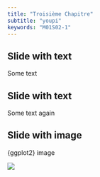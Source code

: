 ```yaml
---
title: "Troisième Chapitre"
subtitle: "youpi"
keywords: "M01S02-1"
---
```


## Slide with text

Some text

## Slide with text

Some text again

## Slide with image

{ggplot2} image

![](img/logo_1.png)